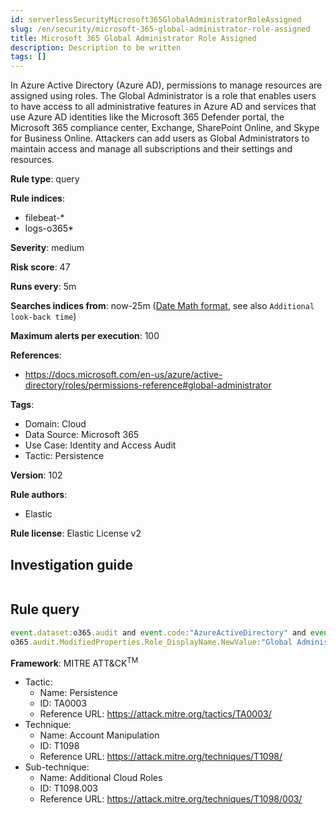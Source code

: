 ```yaml
---
id: serverlessSecurityMicrosoft365GlobalAdministratorRoleAssigned
slug: /en/security/microsoft-365-global-administrator-role-assigned
title: Microsoft 365 Global Administrator Role Assigned
description: Description to be written
tags: []
---
```


<div id="microsoft-365-global-administrator-role-assigned"></div>

In Azure Active Directory (Azure AD), permissions to manage resources are assigned using roles. The Global Administrator is a role that enables users to have access to all administrative features in Azure AD and services that use Azure AD identities like the Microsoft 365 Defender portal, the Microsoft 365 compliance center, Exchange, SharePoint Online, and Skype for Business Online. Attackers can add users as Global Administrators to maintain access and manage all subscriptions and their settings and resources.

**Rule type**: query

**Rule indices**: 

* filebeat-*
* logs-o365*

**Severity**: medium

**Risk score**: 47

**Runs every**: 5m

**Searches indices from**: now-25m ([Date Math format](((ref))/common-options.html#date-math), see also <DocLink id="serverlessSecurityRulesUiCreate" section="set-the-rules-schedule">`Additional look-back time`</DocLink>)

**Maximum alerts per execution**: 100

**References**: 

* https://docs.microsoft.com/en-us/azure/active-directory/roles/permissions-reference#global-administrator

**Tags**: 

* Domain: Cloud
* Data Source: Microsoft 365
* Use Case: Identity and Access Audit
* Tactic: Persistence

**Version**: 102

**Rule authors**: 

* Elastic

**Rule license**: Elastic License v2

## Investigation guide

```markdown

```

## Rule query

```js
event.dataset:o365.audit and event.code:"AzureActiveDirectory" and event.action:"Add member to role." and
o365.audit.ModifiedProperties.Role_DisplayName.NewValue:"Global Administrator"

```

**Framework**: MITRE ATT&CK<sup>TM</sup>

* Tactic:
    * Name: Persistence
    * ID: TA0003
    * Reference URL: https://attack.mitre.org/tactics/TA0003/
* Technique:
    * Name: Account Manipulation
    * ID: T1098
    * Reference URL: https://attack.mitre.org/techniques/T1098/
* Sub-technique:
    * Name: Additional Cloud Roles
    * ID: T1098.003
    * Reference URL: https://attack.mitre.org/techniques/T1098/003/

